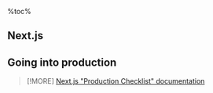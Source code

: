 %toc%

<article>

# Next.js



## Going into production

> [!MORE]
> [Next.js "Production Checklist" documentation](https://nextjs.org/docs/app/building-your-application/deploying/production-checklist)

</article>